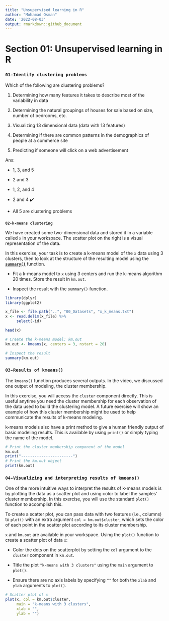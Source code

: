 ```yaml
---
title: "Unsupervised learning in R"
author: "Mohamad Osman"
date: '2022-08-03'
output: rmarkdown::github_document
---
```


# Section 01: Unsupervised learning in R

### **`01-Identify clustering problems`**

Which of the following are clustering problems?

1.  Determining how many features it takes to describe most of the variability in data

2.  Determining the natural groupings of houses for sale based on size, number of bedrooms, etc.

3.  Visualizing 13 dimensional data (data with 13 features)

4.  Determining if there are common patterns in the demographics of people at a commerce site

5.  Predicting if someone will click on a web advertisement

Ans:

-   1, 3, and 5

-   2 and 3

-   1, 2, and 4

-   2 and 4 ✔️

-   All 5 are clustering problems

### 
**`02-k-means clustering`**

We have created some two-dimensional data and stored it in a variable called `x` in your workspace. The scatter plot on the right is a visual representation of the data.

In this exercise, your task is to create a k-means model of the `x` data using 3 clusters, then to look at the structure of the resulting model using the [**`summary()`**](https://www.rdocumentation.org/packages/base/topics/summary) function.

-   Fit a k-means model to `x` using 3 centers and run the k-means algorithm 20 times. Store the result in `km.out`.

-   Inspect the result with the `summary()` function.

```r
library(dplyr)
library(ggplot2)

x_file <- file.path("..", "00_Datasets", "x_k_means.txt")
x <- read.delim(x_file) %>%
     select(-id)

head(x)
```

```r
# Create the k-means model: km.out
km.out <- kmeans(x, centers = 3, nstart = 20)

# Inspect the result
summary(km.out)
```

### **`03-Results of kmeans()`**

The `kmeans()` function produces several outputs. In the video, we discussed one output of modeling, the cluster membership.

In this exercise, you will access the `cluster` component directly. This is useful anytime you need the cluster membership for each observation of the data used to build the clustering model. A future exercise will show an example of how this cluster membership might be used to help communicate the results of k-means modeling.

k-means models also have a print method to give a human friendly output of basic modeling results. This is available by using `print()` or simply typing the name of the model.

```r
# Print the cluster membership component of the model
km.out
print("-----------------------")
# Print the km.out object
print(km.out)
```

### **`04-Visualizing and interpreting results of kmeans()`**

One of the more intuitive ways to interpret the results of k-means models is by plotting the data as a scatter plot and using color to label the samples' cluster membership. In this exercise, you will use the standard `plot()` function to accomplish this.

To create a scatter plot, you can pass data with two features (i.e., columns) to `plot()` with an extra argument `col = km.out$cluster`, which sets the color of each point in the scatter plot according to its cluster membership.

`x` and `km.out` are available in your workspace. Using the `plot()` function to create a scatter plot of data `x`:

-   Color the dots on the scatterplot by setting the `col` argument to the `cluster` component in `km.out`.

-   Title the plot `"k-means with 3 clusters"` using the `main` argument to `plot()`.

-   Ensure there are no axis labels by specifying `""` for both the `xlab` and `ylab` arguments to `plot()`.

```r
# Scatter plot of x
plot(x, col = km.out$cluster,
     main = "k-means with 3 clusters",
     xlab = "",
     ylab = "")
```
